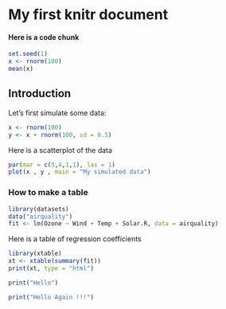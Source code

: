 # My first knitr document

#### Here is a code chunk 

```r
set.seed(1)
x <- rnorm(100)
mean(x)
```



## Introduction 

Let's first simulate some data:
```r

x <- rnorm(100)
y <- x + rnorm(100, sd = 0.5)
```

Here is a scatterplot of the data 
```r
par(mar = c(5,4,1,1), las = 1)
plot(x , y , main = "My simulated data")
```


### How to make a table 

```r

library(datasets)
data("airquality")
fit <- lm(Ozone ~ Wind + Temp + Solar.R, data = airquality)

```

Here is a table of regression coefficients 

```r
library(xtable)
xt <- xtable(summary(fit))
print(xt, type = "html")
```


```r
print("Hello")
```

```r
print("Hello Again !!!")
```








